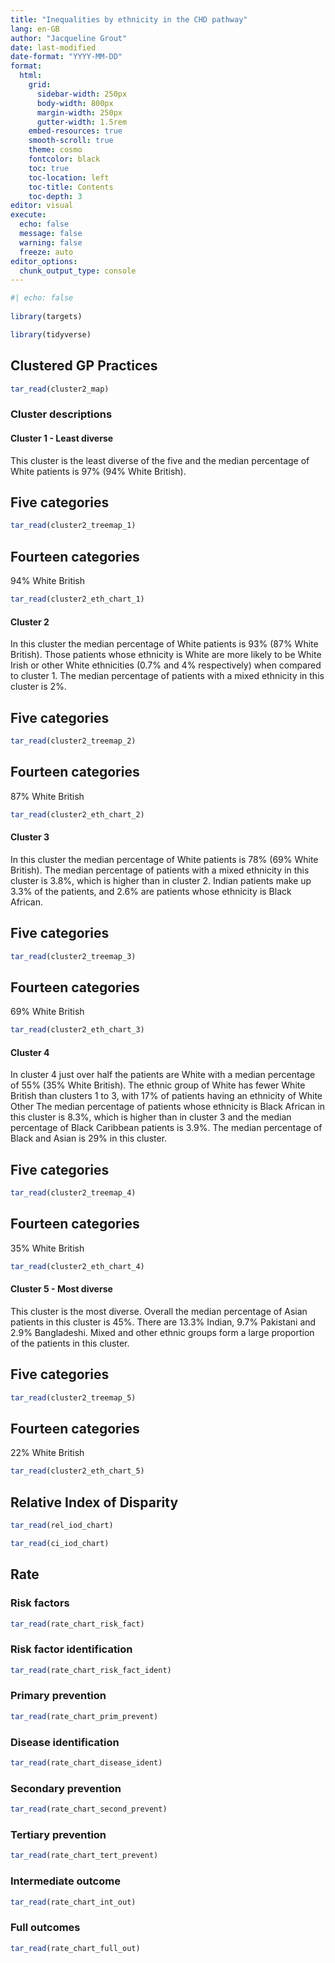 ```yaml
---
title: "Inequalities by ethnicity in the CHD pathway"
lang: en-GB
author: "Jacqueline Grout"
date: last-modified
date-format: "YYYY-MM-DD"
format:
  html:
    grid:
      sidebar-width: 250px
      body-width: 800px
      margin-width: 250px
      gutter-width: 1.5rem
    embed-resources: true
    smooth-scroll: true
    theme: cosmo
    fontcolor: black
    toc: true
    toc-location: left
    toc-title: Contents
    toc-depth: 3
editor: visual
execute:
  echo: false
  message: false
  warning: false
  freeze: auto
editor_options: 
  chunk_output_type: console
---
```


```r
#| echo: false
 
library(targets)

library(tidyverse)
```

## Clustered GP Practices

```r
tar_read(cluster2_map)
```

### Cluster descriptions

#### Cluster 1 - Least diverse

This cluster is the least diverse of the five and the median percentage of White patients is 97% (94% White British).

::: panel-tabset
## Five categories

```r
tar_read(cluster2_treemap_1)
```

## Fourteen categories

94% White British

```r
tar_read(cluster2_eth_chart_1)
```
:::

#### Cluster 2

In this cluster the median percentage of White patients is 93% (87% White British). Those patients whose ethnicity is White are more likely to be White Irish or other White ethnicities (0.7% and 4% respectively) when compared to cluster 1. The median percentage of patients with a mixed ethnicity in this cluster is 2%.

::: panel-tabset
## Five categories

```r
tar_read(cluster2_treemap_2)
```

## Fourteen categories

87% White British

```r
tar_read(cluster2_eth_chart_2)
```
:::

#### Cluster 3

In this cluster the median percentage of White patients is 78% (69% White British). The median percentage of patients with a mixed ethnicity in this cluster is 3.8%, which is higher than in cluster 2. Indian patients make up 3.3% of the patients, and 2.6% are patients whose ethnicity is Black African.

::: panel-tabset
## Five categories

```r
tar_read(cluster2_treemap_3)
```

## Fourteen categories

69% White British

```r
tar_read(cluster2_eth_chart_3)
```
:::

#### Cluster 4

In cluster 4 just over half the patients are White with a median percentage of 55% (35% White British). The ethnic group of White has fewer White British than clusters 1 to 3, with 17% of patients having an ethnicity of White Other The median percentage of patients whose ethnicity is Black African in this cluster is 8.3%, which is higher than in cluster 3 and the median percentage of Black Caribbean patients is 3.9%. The median percentage of Black and Asian is 29% in this cluster.

::: panel-tabset
## Five categories

```r
tar_read(cluster2_treemap_4)
```

## Fourteen categories

35% White British

```r
tar_read(cluster2_eth_chart_4)
```
:::

#### Cluster 5 - Most diverse

This cluster is the most diverse. Overall the median percentage of Asian patients in this cluster is 45%. There are 13.3% Indian, 9.7% Pakistani and 2.9% Bangladeshi. Mixed and other ethnic groups form a large proportion of the patients in this cluster.

::: panel-tabset
## Five categories

```r
tar_read(cluster2_treemap_5)
```

## Fourteen categories

22% White British

```r
tar_read(cluster2_eth_chart_5)
```
:::

## Relative Index of Disparity

```r
tar_read(rel_iod_chart)
```

```r
tar_read(ci_iod_chart)
```

## Rate

### Risk factors

```r
tar_read(rate_chart_risk_fact)
```

### Risk factor identification

```r
tar_read(rate_chart_risk_fact_ident)
```

### Primary prevention

```r
tar_read(rate_chart_prim_prevent)

```

### Disease identification

```r
tar_read(rate_chart_disease_ident)
```

### Secondary prevention

```r
tar_read(rate_chart_second_prevent)
```

### Tertiary prevention

```r
tar_read(rate_chart_tert_prevent)
```

### Intermediate outcome

```r
tar_read(rate_chart_int_out)
```

### Full outcomes

```r
tar_read(rate_chart_full_out)
```

